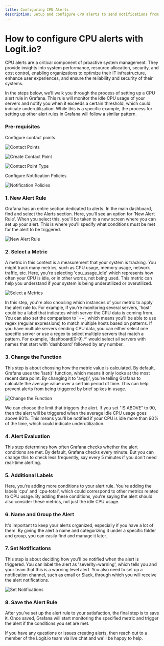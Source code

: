 ```yaml
---
title: Configuring CPU Alerts
description: Setup and configure CPU alerts to send notifications from Logit.io
---
```


# How to configure CPU alerts with Logit.io?

CPU alerts are a critical component of proactive system management. They provide insights into system performance, resource allocation, security, and cost control, enabling organizations to optimize their IT infrastructure, enhance user experiences, and ensure the reliability and security of their systems.

In the steps below, we'll walk you through the process of setting up a CPU alert rule in Grafana. This rule will monitor the idle CPU usage of your servers and notify you when it exceeds a certain threshold, which could indicate underutilization. While this is a specific example, the process for setting up other alert rules in Grafana will follow a similar pattern.

### Pre-requisites

Configure contact points

![Contact Points](@/images/help/infrastructure-metrics/contact-points.png)

![Create Contact Point](@/images/help/infrastructure-metrics/create-contact-point.png)

![Contact Point Type](@/images/help/infrastructure-metrics/contact-point-type.png)

Configure Notification Policies

![Notification Policies](@/images/help/infrastructure-metrics/notification-policies.png)

### 1. New Alert Rule

Grafana has an entire section dedicated to alerts. In the main dashboard, find and select the Alerts section. Here, you'll see an option for 'New Alert Rule'. When you select this, you'll be taken to a new screen where you can set up your alert. This is where you'll specify what conditions must be met for the alert to be triggered.

![New Alert Rule](@/images/help/infrastructure-metrics/new-alert-rule.png)

### 2. Select a Metric

A metric in this context is a measurement that your system is tracking. You might track many metrics, such as CPU usage, memory usage, network traffic, etc. Here, you're selecting 'cpu_usage_idle' which represents how often your CPU is idle, or in other words, not being used. This metric can help you understand if your system is being underutilized or overutilized.

![Select a Metrics](@/images/help/infrastructure-metrics/select-metric.png)

In this step, you're also choosing which instances of your metric to apply the alert rule to. For example, if you're monitoring several servers, 'host' could be a label that indicates which server the CPU data is coming from. You can also set the comparison to '=~', which means you'll be able to use regex (regular expressions) to match multiple hosts based on patterns. If you have multiple servers sending CPU data, you can either select one specific server or use a regex to select multiple servers that match a pattern. For example, 'dashboard[0-9].\*' would select all servers with names that start with 'dashboard' followed by any number.

### 3. Change the Function

This step is about choosing how the metric value is calculated. By default, Grafana uses the 'last()' function, which means it only looks at the most recent data point. By changing it to 'avg()', you're telling Grafana to calculate the average value over a certain period of time. This can help prevent alerts from being triggered by brief spikes in usage.

![Change the Function](@/images/help/infrastructure-metrics/change-function.png)

We can choose the limit that triggers the alert. If you set "IS ABOVE" to 90, then the alert will be triggered when the average idle CPU usage goes above 90%. This means you'll be notified if your CPU is idle more than 90% of the time, which could indicate underutilization.

### 4. Alert Evaluation

This step determines how often Grafana checks whether the alert conditions are met. By default, Grafana checks every minute. But you can change this to check less frequently, say every 5 minutes if you don't need real-time alerting.

### 5. Additional Labels

Here, you're adding more conditions to your alert rule. You're adding the labels 'cpu' and 'cpu-total', which could correspond to other metrics related to CPU usage. By adding these conditions, you're saying the alert should also consider these metrics, not just the idle CPU usage.

### 6. Name and Group the Alert

It's important to keep your alerts organized, especially if you have a lot of them. By giving the alert a name and categorizing it under a specific folder and group, you can easily find and manage it later.

### 7. Set Notifications

This step is about deciding how you'll be notified when the alert is triggered. You can label the alert as 'severity=warning', which tells you and your team that this is a warning level alert. You also need to set up a notification channel, such as email or Slack, through which you will receive the alert notifications.

![Set Notifications](@/images/help/infrastructure-metrics/set-notifications.png)

### 8. Save the Alert Rule

After you've set up the alert rule to your satisfaction, the final step is to save it. Once saved, Grafana will start monitoring the specified metric and trigger the alert if the conditions you set are met.

If you have any questions or issues creating alerts, then reach out to a member of the Logit.io team via live chat and we'll be happy to help.

